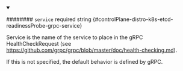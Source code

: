 
<details className="config-field" data-expandable="false" open>
<summary>

######## `service` <span className="config-field-required" data-required="false">required</span> <span className="config-field-type">string</span> <span className="config-field-default"></span> <span className="config-field-enum"></span> {#controlPlane-distro-k8s-etcd-readinessProbe-grpc-service}

Service is the name of the service to place in the gRPC HealthCheckRequest
(see https://github.com/grpc/grpc/blob/master/doc/health-checking.md).

If this is not specified, the default behavior is defined by gRPC.

</summary>



</details>
